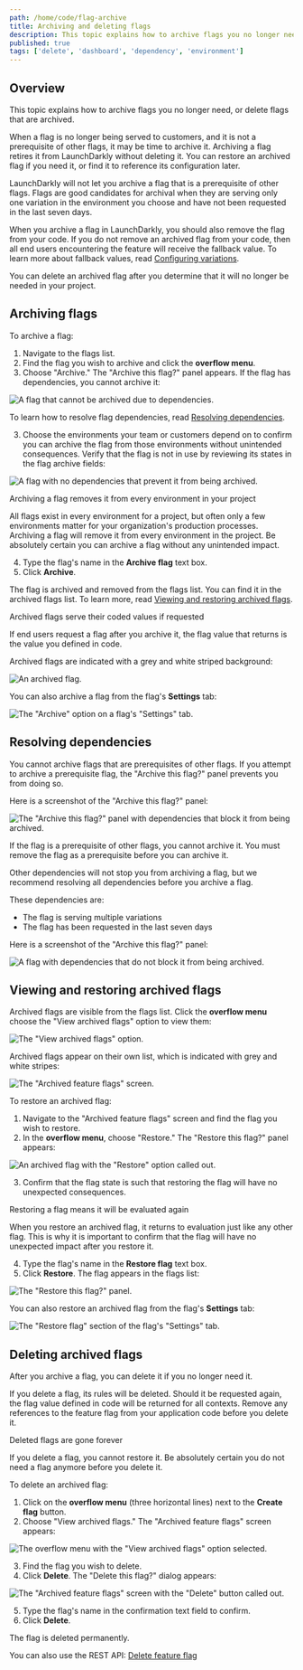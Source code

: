 ```yaml
---
path: /home/code/flag-archive
title: Archiving and deleting flags
description: This topic explains how to archive flags you no longer need, or delete flags that are archived. Archiving a flag retires it from LaunchDarkly without deleting it. You can restore an archived flag, or delete it after you determine that it will no longer be needed in your project.
published: true
tags: ['delete', 'dashboard', 'dependency', 'environment']
---
```


## Overview

This topic explains how to archive flags you no longer need, or delete flags that are archived.

When a flag is no longer being served to customers, and it is not a prerequisite of other flags, it may be time to archive it. Archiving a flag retires it from LaunchDarkly without deleting it. You can restore an archived flag if you need it, or find it to reference its configuration later.

LaunchDarkly will not let you archive a flag that is a prerequisite of other flags. Flags are good candidates for archival when they are serving only one variation in the environment you choose and have not been requested in the last seven days.

When you archive a flag in LaunchDarkly, you should also remove the flag from your code. If you do not remove an archived flag from your code, then all end users encountering the feature will receive the fallback value. To learn more about fallback values, read [Configuring variations](/sdk/features/evaluating#configuring-variations).

You can delete an archived flag after you determine that it will no longer be needed in your project.

## Archiving flags

To archive a flag:

1. Navigate to the flags list.
2. Find the flag you wish to archive and click the **overflow menu**.
3. Choose "Archive." The "Archive this flag?" panel appears. If the flag has dependencies, you cannot archive it:

![A flag that cannot be archived due to dependencies.](flag-cannot-archive.png)

To learn how to resolve flag dependencies, read [Resolving dependencies](#resolving-dependencies).

3. Choose the environments your team or customers depend on to confirm you can archive the flag from those environments without unintended consequences. Verify that the flag is not in use by reviewing its states in the flag archive fields:

![A flag with no dependencies that prevent it from being archived.](flag-can-archive.png)

<Callout intent="alert">
<CalloutTitle>Archiving a flag removes it from every environment in your project</CalloutTitle>
<CalloutDescription>

All flags exist in every environment for a project, but often only a few environments matter for your organization's production processes. Archiving a flag will remove it from every environment in the project. Be absolutely certain you can archive a flag without any unintended impact.

</CalloutDescription>
</Callout>

4. Type the flag's name in the **Archive flag** text box.
5. Click **Archive**.

The flag is archived and removed from the flags list. You can find it in the archived flags list. To learn more, read [Viewing and restoring archived flags](#viewing-and-restoring-archived-flags).

<Callout intent="info">
<CalloutTitle>Archived flags serve their coded values if requested</CalloutTitle>
<CalloutDescription>

If end users request a flag after you archive it, the flag value that returns is the value you defined in code.

</CalloutDescription>
</Callout>

Archived flags are indicated with a grey and white striped background:

![An archived flag.](flag-archived.png)


You can also archive a flag from the flag's **Settings** tab:

![The "Archive" option on a flag's "Settings" tab.](flag-settings-archive.png)

## Resolving dependencies

You cannot archive flags that are prerequisites of other flags. If you attempt to archive a prerequisite flag, the "Archive this flag?" panel prevents you from doing so.

Here is a screenshot of the "Archive this flag?" panel:

![The "Archive this flag?" panel with dependencies that block it from being archived.](flag-cannot-archive.png)

If the flag is a prerequisite of other flags, you cannot archive it. You must remove the flag as a prerequisite before you can archive it.

Other dependencies will not stop you from archiving a flag, but we recommend resolving all dependencies before you archive a flag.

These dependencies are:

- The flag is serving multiple variations
- The flag has been requested in the last seven days

Here is a screenshot of the "Archive this flag?" panel:

![A flag with dependencies that do not block it from being archived.](flag-archive-mixed-dependencies.png)

## Viewing and restoring archived flags

Archived flags are visible from the flags list. Click the **overflow menu** choose the "View archived flags" option to view them:

![The "View archived flags" option.](flag-compare-archive-menu.png)


Archived flags appear on their own list, which is indicated with grey and white stripes:

![The "Archived feature flags" screen.](flag-archived.png)


To restore an archived flag:

1. Navigate to the "Archived feature flags" screen and find the flag you wish to restore.
2. In the **overflow menu**, choose "Restore." The "Restore this flag?" panel appears:

![An archived flag with the "Restore" option called out.](flag-archive-restore-callout.png)


3. Confirm that the flag state is such that restoring the flag will have no unexpected consequences.

<Callout intent="info">
<CalloutTitle>Restoring a flag means it will be evaluated again</CalloutTitle>
<CalloutDescription>

When you restore an archived flag, it returns to evaluation just like any other flag. This is why it is important to confirm that the flag will have no unexpected impact after you restore it.

</CalloutDescription>
</Callout>

4. Type the flag's name in the **Restore flag** text box.
5. Click **Restore**. The flag appears in the flags list:

![The "Restore this flag?" panel.](flag-archive-restore-confirm.png)


You can also restore an archived flag from the flag's **Settings** tab:

![The "Restore flag" section of the flag's "Settings" tab.](flag-settings-restore.png)


## Deleting archived flags

After you archive a flag, you can delete it if you no longer need it.

If you delete a flag, its rules will be deleted. Should it be requested again, the flag value defined in code will be returned for all contexts. Remove any references to the feature flag from your application code before you delete it.

<Callout intent="alert">
<CalloutTitle>Deleted flags are gone forever</CalloutTitle>
<CalloutDescription>

If you delete a flag, you cannot restore it. Be absolutely certain you do not need a flag anymore before you delete it.

</CalloutDescription>
</Callout>

To delete an archived flag:

1. Click on the **overflow menu** (three horizontal lines) next to the **Create flag** button.
2. Choose "View archived flags." The "Archived feature flags" screen appears:

![The overflow menu with the "View archived flags" option selected.](flag-compare-archive-menu.png)

3. Find the flag you wish to delete.
4. Click **Delete**. The "Delete this flag?" dialog appears:

![The "Archived feature flags" screen with the "Delete" button called out.](flag-archive-delete-callout.png)


5. Type the flag's name in the confirmation text field to confirm.
6. Click **Delete**.

The flag is deleted permanently.

<LearnMore>

You can also use the REST API: [Delete feature flag](https://apidocs.launchdarkly.com/tag/Feature-flags#operation/deleteFeatureFlag)

</LearnMore>

